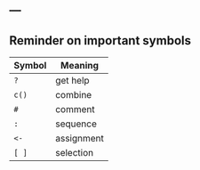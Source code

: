 ---
---

## Reminder on important symbols

| Symbol  | Meaning    |
| ------- | ---------  |
| `?`     | get help   |
| `c()`   | combine    |
| `#`     | comment    |
| `:`     | sequence   |
| `<-`    | assignment |
| `[ ]`   | selection  |
